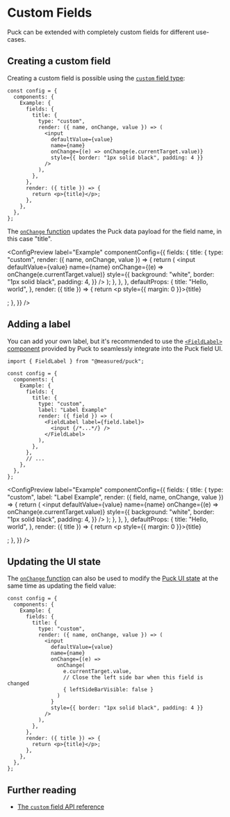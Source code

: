 
# Custom Fields

Puck can be extended with completely custom fields for different use-cases.

## Creating a custom field

Creating a custom field is possible using the [`custom` field type](/docs/api-reference/fields/custom):

```tsx copy showLineNumbers {5-15}
const config = {
  components: {
    Example: {
      fields: {
        title: {
          type: "custom",
          render: ({ name, onChange, value }) => (
            <input
              defaultValue={value}
              name={name}
              onChange={(e) => onChange(e.currentTarget.value)}
              style={{ border: "1px solid black", padding: 4 }}
            />
          ),
        },
      },
      render: ({ title }) => {
        return <p>{title}</p>;
      },
    },
  },
};
```

The [`onChange` function](/docs/api-reference/fields/custom#onchangevalue-ui) updates the Puck data payload for the field name, in this case "title".

<ConfigPreview
  label="Example"
  componentConfig={{
    fields: {
      title: {
        type: "custom",
        render: ({ name, onChange, value }) => {
          return (
            <input
              defaultValue={value}
              name={name}
              onChange={(e) => onChange(e.currentTarget.value)}
              style={{
                background: "white",
                border: "1px solid black",
                padding: 4,
              }}
            />
          );
        },
      },
    },
    defaultProps: {
      title: "Hello, world",
    },
    render: ({ title }) => {
      return <p style={{ margin: 0 }}>{title}</p>;
    },
  }}
/>

## Adding a label

You can add your own label, but it's recommended to use the [`<FieldLabel>` component](/docs/api-reference/components/field-label) provided by Puck to seamlessly integrate into the Puck field UI.

```tsx copy showLineNumbers {1, 9-14}
import { FieldLabel } from "@measured/puck";

const config = {
  components: {
    Example: {
      fields: {
        title: {
          type: "custom",
          label: "Label Example"
          render: ({ field }) => (
            <FieldLabel label={field.label}>
              <input {/*...*/} />
            </FieldLabel>
          ),
        },
      },
      // ...
    },
  },
};
```

<ConfigPreview
  label="Example"
  componentConfig={{
    fields: {
      title: {
        type: "custom",
        label: "Label Example",
        render: ({ field, name, onChange, value }) => {
          return (
            <FieldLabel label={field.label}>
              <input
                defaultValue={value}
                name={name}
                onChange={(e) => onChange(e.currentTarget.value)}
                style={{
                  background: "white",
                  border: "1px solid black",
                  padding: 4,
                }}
              />
            </FieldLabel>
          );
        },
      },
    },
    defaultProps: {
      title: "Hello, world",
    },
    render: ({ title }) => {
      return <p style={{ margin: 0 }}>{title}</p>;
    },
  }}
/>

## Updating the UI state

The [`onChange` function](/docs/api-reference/fields/custom#onchangevalue-ui) can also be used to modify the [Puck UI state](/docs/api-reference/app-state#ui) at the same time as updating the field value:

```tsx copy showLineNumbers {14,15}
const config = {
  components: {
    Example: {
      fields: {
        title: {
          type: "custom",
          render: ({ name, onChange, value }) => (
            <input
              defaultValue={value}
              name={name}
              onChange={(e) =>
                onChange(
                  e.currentTarget.value,
                  // Close the left side bar when this field is changed
                  { leftSideBarVisible: false }
                )
              }
              style={{ border: "1px solid black", padding: 4 }}
            />
          ),
        },
      },
      render: ({ title }) => {
        return <p>{title}</p>;
      },
    },
  },
};
```

## Further reading

- [The `custom` field API reference](/docs/api-reference/fields/custom)

